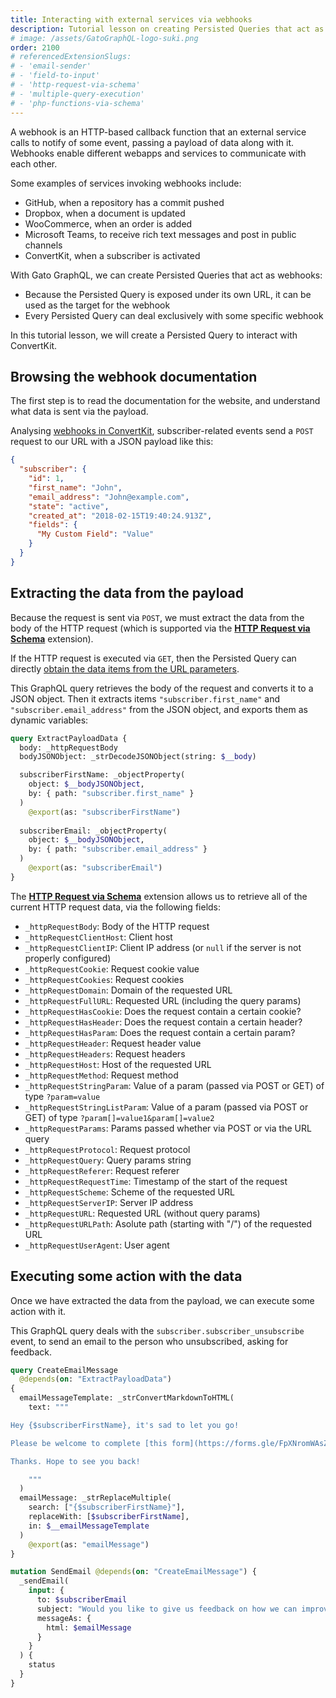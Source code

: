 ```yaml
---
title: Interacting with external services via webhooks
description: Tutorial lesson on creating Persisted Queries that act as webhooks.
# image: /assets/GatoGraphQL-logo-suki.png
order: 2100
# referencedExtensionSlugs:
# - 'email-sender'
# - 'field-to-input'
# - 'http-request-via-schema'
# - 'multiple-query-execution'
# - 'php-functions-via-schema'
---
```


A webhook is an HTTP-based callback function that an external service calls to notify of some event, passing a payload of data along with it. Webhooks enable different webapps and services to communicate with each other.

Some examples of services invoking webhooks include:

- GitHub, when a repository has a commit pushed
- Dropbox, when a document is updated
- WooCommerce, when an order is added
- Microsoft Teams, to receive rich text messages and post in public channels
- ConvertKit, when a subscriber is activated

With Gato GraphQL, we can create Persisted Queries that act as webhooks:

- Because the Persisted Query is exposed under its own URL, it can be used as the target for the webhook
- Every Persisted Query can deal exclusively with some specific webhook

In this tutorial lesson, we will create a Persisted Query to interact with ConvertKit.

## Browsing the webhook documentation

The first step is to read the documentation for the website, and understand what data is sent via the payload.

Analysing [webhooks in ConvertKit](https://developers.convertkit.com/#webhooks), subscriber-related events send a `POST` request to our URL with a JSON payload like this:

```json
{
  "subscriber": {
    "id": 1,
    "first_name": "John",
    "email_address": "John@example.com",
    "state": "active",
    "created_at": "2018-02-15T19:40:24.913Z",
    "fields": {
      "My Custom Field": "Value"
    }
  }
}
```

## Extracting the data from the payload

Because the request is sent via `POST`, we must extract the data from the body of the HTTP request (which is supported via the [**HTTP Request via Schema**](https://gatographql.com/extensions/http-request-via-schema/) extension).

<Banner type="important">

If the HTTP request is executed via `GET`, then the Persisted Query can directly [obtain the data items from the URL parameters](https://gatographql.com/guides/use/creating-a-persisted-query/#heading-making-the-persisted-query-dynamic-via-url-params).

</Banner>

This GraphQL query retrieves the body of the request and converts it to a JSON object. Then it extracts items `"subscriber.first_name"` and `"subscriber.email_address"` from the JSON object, and exports them as dynamic variables:

```graphql
query ExtractPayloadData {
  body: _httpRequestBody
  bodyJSONObject: _strDecodeJSONObject(string: $__body)

  subscriberFirstName: _objectProperty(
    object: $__bodyJSONObject,
    by: { path: "subscriber.first_name" }
  )
    @export(as: "subscriberFirstName")
  
  subscriberEmail: _objectProperty(
    object: $__bodyJSONObject,
    by: { path: "subscriber.email_address" }
  )
    @export(as: "subscriberEmail")
}
```

<Banner type="important">

The [**HTTP Request via Schema**](https://gatographql.com/extensions/http-request-via-schema/) extension allows us to retrieve all of the current HTTP request data, via the following fields:

- `_httpRequestBody`: Body of the HTTP request
- `_httpRequestClientHost`: Client host
- `_httpRequestClientIP`: Client IP address (or `null` if the server is not properly configured)
- `_httpRequestCookie`: Request cookie value
- `_httpRequestCookies`: Request cookies
- `_httpRequestDomain`: Domain of the requested URL
- `_httpRequestFullURL`: Requested URL (including the query params)
- `_httpRequestHasCookie`: Does the request contain a certain cookie?
- `_httpRequestHasHeader`: Does the request contain a certain header?
- `_httpRequestHasParam`: Does the request contain a certain param?
- `_httpRequestHeader`: Request header value
- `_httpRequestHeaders`: Request headers
- `_httpRequestHost`: Host of the requested URL
- `_httpRequestMethod`: Request method
- `_httpRequestStringParam`: Value of a param (passed via POST or GET) of type `?param=value`
- `_httpRequestStringListParam`: Value of a param (passed via POST or GET) of type `?param[]=value1&param[]=value2`
- `_httpRequestParams`: Params passed whether via POST or via the URL query
- `_httpRequestProtocol`: Request protocol
- `_httpRequestQuery`: Query params string
- `_httpRequestReferer`: Request referer
- `_httpRequestRequestTime`: Timestamp of the start of the request
- `_httpRequestScheme`: Scheme of the requested URL
- `_httpRequestServerIP`: Server IP address
- `_httpRequestURL`: Requested URL (without query params)
- `_httpRequestURLPath`: Asolute path (starting with "/") of the requested URL
- `_httpRequestUserAgent`: User agent

</Banner>

## Executing some action with the data

Once we have extracted the data from the payload, we can execute some action with it.

This GraphQL query deals with the `subscriber.subscriber_unsubscribe` event, to send an email to the person who unsubscribed, asking for feedback.

```graphql
query CreateEmailMessage
  @depends(on: "ExtractPayloadData")
{
  emailMessageTemplate: _strConvertMarkdownToHTML(
    text: """

Hey {$subscriberFirstName}, it's sad to let you go!

Please be welcome to complete [this form](https://forms.gle/FpXNromWAsZYC1zB8) and let us know if there is anything we can do better.

Thanks. Hope to see you back!

    """
  )
  emailMessage: _strReplaceMultiple(
    search: ["{$subscriberFirstName}"],
    replaceWith: [$subscriberFirstName],
    in: $__emailMessageTemplate
  )
    @export(as: "emailMessage")
}

mutation SendEmail @depends(on: "CreateEmailMessage") {
  _sendEmail(
    input: {
      to: $subscriberEmail
      subject: "Would you like to give us feedback on how we can improve?"
      messageAs: {
        html: $emailMessage
      }
    }
  ) {
    status
  }
}
```
